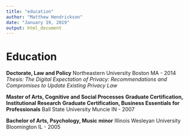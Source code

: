 ```yaml
---
title: "education"
author: "Matthew Hendrickson"
date: "January 19, 2019"
output: html_document
---
```


# Education

**Doctorate, Law and Policy**
Northeastern University
Boston MA - 2014
*Thesis: The Digital Expectation of Privacy: Recommendations and Compromises to Update Existing Privacy Law*

**Master of Arts, Cognitive and Social Processes**
**Graduate Certification, Institutional Research**
**Graduate Certification, Business Essentials for Professionals**
Ball State University
Muncie IN - 2007

**Bachelor of Arts, Psychology, Music minor**
Illinois Wesleyan University
Bloomington IL - 2005
